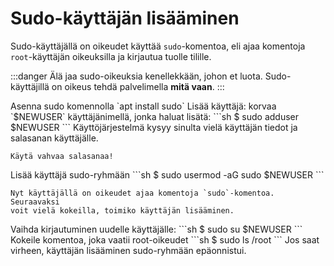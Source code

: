 
# Sudo-käyttäjän lisääminen

Sudo-käyttäjällä on oikeudet käyttää `sudo`-komentoa, eli ajaa komentoja
`root`-käyttäjän oikeuksilla ja kirjautua tuolle tilille.

:::danger
Älä jaa sudo-oikeuksia kenellekkään, johon et luota. Sudo-käyttäjillä
on oikeus tehdä palvelimella **mitä vaan**.
:::

<Stepper title="Sudo-käyttäjän lisääminen">
  <Step>
      Asenna sudo komennolla `apt install sudo`
  </Step>
  <Step>
    Lisää käyttäjä: korvaa `$NEWUSER` käyttäjänimellä, jonka
    haluat lisätä:
    ```sh
    $ sudo adduser $NEWUSER
    ```
    Käyttöjärjestelmä kysyy sinulta vielä käyttäjän tiedot ja salasanan käyttäjälle.

    Käytä vahvaa salasanaa!

  </Step>
  <Step>
    Lisää käyttäjä sudo-ryhmään
    ```sh
    $ sudo usermod -aG sudo $NEWUSER
    ```

    Nyt käyttäjällä on oikeudet ajaa komentoja `sudo`-komentoa. Seuraavaksi
    voit vielä kokeilla, toimiko käyttäjän lisääminen.

  </Step>
  <Step>
    Vaihda kirjautuminen uudelle käyttäjälle:
    ```sh
    $ sudo su $NEWUSER
    ```
  </Step>
  <Step>
    Kokeile komentoa, joka vaatii root-oikeudet
    ```sh
    $ sudo ls /root
    ```
    Jos saat virheen, käyttäjän lisääminen sudo-ryhmään epäonnistui.
  </Step>
</Stepper>

